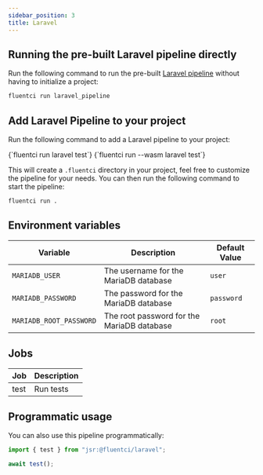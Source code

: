 ```yaml
---
sidebar_position: 3
title: Laravel
---
```


## Running the pre-built Laravel pipeline directly

Run the following command to run the pre-built [Laravel pipeline](https://github.com/fluent-ci-templates/laravel-pipeline) without having to initialize a project:

```bash
fluentci run laravel_pipeline
```

## Add Laravel Pipeline to your project

Run the following command to add a Laravel pipeline to your project:


<Tabs>
  <TabItem value="dagger" label="Dagger">
    <CodeBlock language="bash">
      {`fluentci run laravel test`}
    </CodeBlock>
  </TabItem>
  <TabItem value="wasm" label="Wasm">
    <CodeBlock language="bash">
      {`fluentci run --wasm laravel test`}

</CodeBlock>
</TabItem>
</Tabs>

This will create a `.fluentci` directory in your project, feel free to customize the pipeline for your needs.
You can then run the following command to start the pipeline:

```bash
fluentci run .
```

## Environment variables

| Variable                | Description                                | Default Value |
| ----------------------- | ------------------------------------------ | ------------- |
| `MARIADB_USER`          | The username for the MariaDB database      | `user`        |
| `MARIADB_PASSWORD`      | The password for the MariaDB database      | `password`    |
| `MARIADB_ROOT_PASSWORD` | The root password for the MariaDB database | `root`        |

## Jobs

| Job  | Description |
| ---- | ----------- |
| test | Run tests   |

## Programmatic usage

You can also use this pipeline programmatically:

```ts
import { test } from "jsr:@fluentci/laravel";

await test();
```
